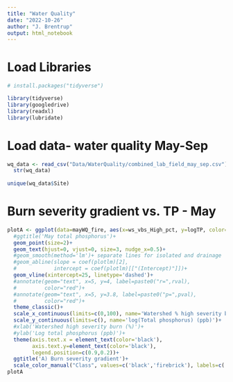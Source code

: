 ```yaml
---
title: "Water Quality"
date: "2022-10-26"
author: "J. Brentrup"
output: html_notebook
---
```


# Load Libraries
```r

# install.packages("tidyverse")

library(tidyverse)
library(googledrive)
library(readxl)
library(lubridate)
```

# Load data- water quality May-Sep
```r
wq_data <- read_csv("Data/WaterQuality/combined_lab_field_may_sep.csv")
  str(wq_data)
  
unique(wq_data$Site)
```

# Burn severity gradient vs. TP - May
```r
plotA <- ggplot(data=mayWQ_fire, aes(x=ws_vbs_High_pct, y=logTP, color=ConnClass, label=LakeName))+
  #ggtitle('May total phosphorus')+
  geom_point(size=2)+ 
  geom_text(hjust=0, vjust=0, size=3, nudge_x=0.5)+
  #geom_smooth(method='lm')+ separate lines for isolated and drainage
  #geom_abline(slope = coef(plotlm)[2], 
  #            intercept = coef(plotlm)[["(Intercept)"]])+
  geom_vline(xintercept=25, linetype='dashed')+
  #annotate(geom="text", x=5, y=4, label=paste0("r=",rval),
  #         color="red")+
  #annotate(geom="text", x=5, y=3.8, label=paste0("p=",pval),
  #         color="red")+
  theme_classic()+
  scale_x_continuous(limits=c(0,100), name='Watershed % high severity burn')+
  scale_y_continuous(limits=c(), name='log(Total phosphorus) (ppb)')+
  #xlab('Watershed high severity burn (%)')+
  #ylab('Log total phosphorus (ppb)')+
  theme(axis.text.x = element_text(color='black'),
        axis.text.y=element_text(color='black'),
        legend.position=c(0.9,0.2))+
  ggtitle('A) Burn severity gradient')+
  scale_color_manual("Class", values=c('black','firebrick'), labels=c('Drainage','Isolated'))
plotA
```

